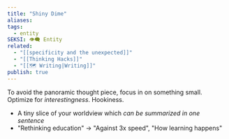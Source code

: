 ```yaml
---
title: "Shiny Dime"
aliases: 
tags:
  - entity
SEKSI: 👁️‍🗨️ Entity
related:
  - "[[specificity and the unexpected]]"
  - "[[Thinking Hacks]]"
  - "[[🗺️ Writing|Writing]]"
publish: true
---
```

To avoid the panoramic thought piece, focus in on something small. Optimize for _interestingness_. Hookiness.

-   A tiny slice of your worldview which _can be summarized in one sentence_
-   "Rethinking education" -> "Against 3x speed", "How learning happens"
